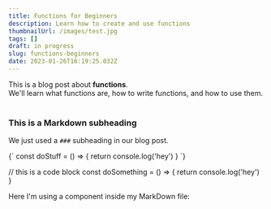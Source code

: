 ```yaml
---
title: Functions for Beginners
description: Learn how to create and use functions
thumbnailUrl: /images/test.jpg
tags: []
draft: in progress
slug: functions-beginners
date: 2023-01-26T16:19:25.032Z
---
```


<div>
  This is a blog post about <strong>functions</strong>. <br />
  We'll learn what functions are, how to write functions, and how to use them.
</div>

<br />

### This is a Markdown subheading

We just used a `###` subheading in our blog post.

<SyntaxHighlighter language="javascript">
  {`
    const doStuff = () => {
      return console.log('hey')
    }
  `}
</SyntaxHighlighter>

// this is a code block const doSomething = () => \{ return console.log('hey') \}

<div>Here I'm using a component inside my MarkDown file: </div>
